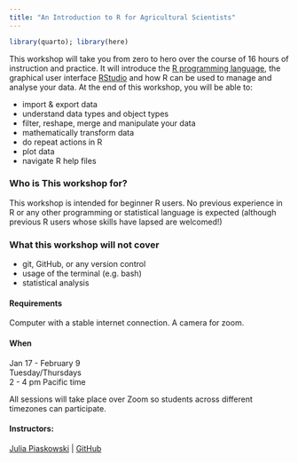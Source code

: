 ```yaml
---
title: "An Introduction to R for Agricultural Scientists"
---
```


```r
library(quarto); library(here)
```


This workshop will take you from zero to hero over the course of 16 hours of instruction and practice. It will introduce the [R programming language](https://www.r-project.org/), the graphical user interface [RStudio](https://www.rstudio.com/products/rstudio/) and how R can be used to manage and analyse your data. At the end of this workshop, you will be able to:

-   import & export data
-   understand data types and object types
-   filter, reshape, merge and manipulate your data
-   mathematically transform data
-   do repeat actions in R
-   plot data
-   navigate R help files

### Who is This workshop for?

This workshop is intended for beginner R users. No previous experience in R or any other programming or statistical language is expected (although previous R users whose skills have lapsed are welcomed!)

### What this workshop will not cover

-   git, GitHub, or any version control
-   usage of the terminal (e.g. bash)
-   statistical analysis

#### Requirements

Computer with a stable internet connection. A camera for zoom.

#### When

Jan 17 - February 9\
Tuesday/Thursdays\
2 - 4 pm Pacific time

All sessions will take place over Zoom so students across different timezones can participate.

#### Instructors:

[Julia Piaskowski](https://jpiaskowski.gitlab.io/) \| [GitHub](https://github.com/jpiaskowski)




